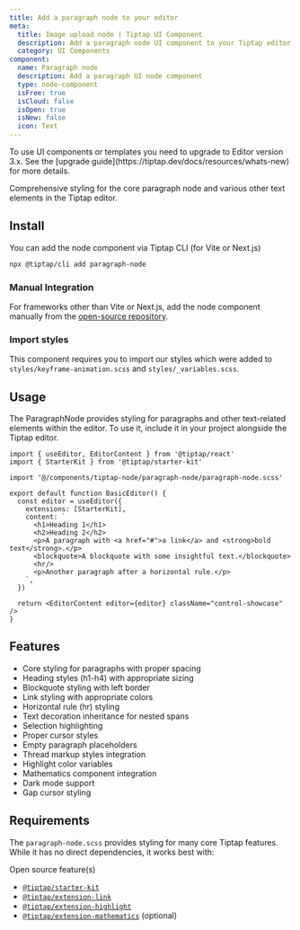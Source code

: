 ```yaml
---
title: Add a paragraph node to your editor
meta:
  title: Image upload node | Tiptap UI Component
  description: Add a paragraph node UI component to your Tiptap editor. More in the documentation!
  category: UI Components
component:
  name: Paragraph node
  description: Add a paragraph UI node component
  type: node-component
  isFree: true
  isCloud: false
  isOpen: true
  isNew: false
  icon: Text
---
```



<Callout title="Upgrade to v3" variant="warning">
  To use UI components or templates you need to upgrade to Editor version 3.x. See the [upgrade
  guide](https://tiptap.dev/docs/resources/whats-new) for more details.
</Callout>

Comprehensive styling for the core paragraph node and various other text elements in the Tiptap editor.

<CodeDemo isScrollable src="https://template.tiptap.dev/preview/tiptap-node/paragraph-node" />

## Install

You can add the node component via Tiptap CLI (for Vite or Next.js)

```bash
npx @tiptap/cli add paragraph-node
```

### Manual Integration

For frameworks other than Vite or Next.js, add the node component manually from the [open-source repository](https://github.com/ueberdosis/tiptap-ui-components/tree/main/apps/web/src/components/tiptap-node/paragraph-node).

### Import styles

This component requires you to import our styles which were added to `styles/keyframe-animation.scss` and `styles/_variables.scss`.

## Usage

The ParagraphNode provides styling for paragraphs and other text-related elements within the editor. To use it, include it in your project alongside the Tiptap editor.

```tsx
import { useEditor, EditorContent } from '@tiptap/react'
import { StarterKit } from '@tiptap/starter-kit'

import '@/components/tiptap-node/paragraph-node/paragraph-node.scss'

export default function BasicEditor() {
  const editor = useEditor({
    extensions: [StarterKit],
    content: `
      <h1>Heading 1</h1>
      <h2>Heading 2</h2>
      <p>A paragraph with <a href="#">a link</a> and <strong>bold text</strong>.</p>
      <blockquote>A blockquote with some insightful text.</blockquote>
      <hr/>
      <p>Another paragraph after a horizontal rule.</p>
    `,
  })

  return <EditorContent editor={editor} className="control-showcase" />
}
```

## Features

- Core styling for paragraphs with proper spacing
- Heading styles (h1-h4) with appropriate sizing
- Blockquote styling with left border
- Link styling with appropriate colors
- Horizontal rule (hr) styling
- Text decoration inheritance for nested spans
- Selection highlighting
- Proper cursor styles
- Empty paragraph placeholders
- Thread markup styles integration
- Highlight color variables
- Mathematics component integration
- Dark mode support
- Gap cursor styling

## Requirements

The `paragraph-node.scss` provides styling for many core Tiptap features. While it has no direct dependencies, it works best with:

Open source feature(s)

- [`@tiptap/starter-kit`](/editor/extensions/functionality/starterkit)
- [`@tiptap/extension-link`](/editor/extensions/marks/link)
- [`@tiptap/extension-highlight`](/editor/extensions/marks/highlight)
- [`@tiptap/extension-mathematics`](/editor/extensions/functionality/mathematics) (optional)
